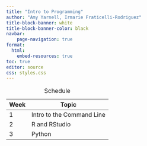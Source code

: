 ```yaml
---
title: "Intro to Programming"
author: "Amy Yarnell, Irmarie Fraticelli-Rodriguez"
title-block-banner: white
title-block-banner-color: black
navbar:
    page-navigation: true
format: 
  html:
    embed-resources: true
toc: true
editor: source
css: styles.css
---
```


| Week | Topic                     |
|------|---------------------------|
| 1    | Intro to the Command Line |
| 2    | R and RStudio             |
| 3    | Python                    |

: Schedule
